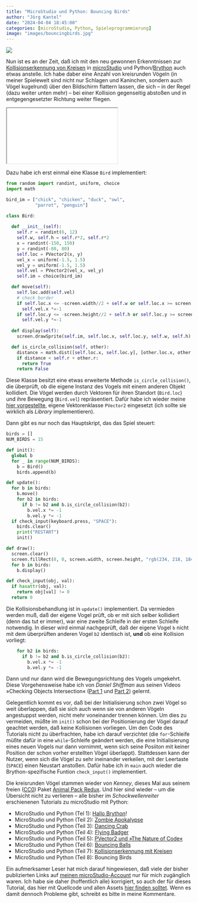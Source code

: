 ```yaml
---
title: "MicroStudio und Python: Bouncing Birds"
author: "Jörg Kantel"
date: "2024-04-04 18:45:00"
categories: [microStudio, Python, Spieleprogrammierung]
image: "images/bouncingbirds.jpg"
---
```


[![](images/bouncingbirds-b.jpg)](https://www.flickr.com/photos/schockwellenreiter/53627951378/)

Nun ist es an der Zeit, daß ich mit den neu gewonnen Erkenntnissen zur [Kollisionserkennung von Kreisen](https://kantel.github.io/posts/2024040201_collision_detection_1/) in [microStudio](http://cognitiones.kantel-chaos-team.de/multimedia/spieleprogrammierung/microstudio.html) und Python/[Brython](https://brython.info/)  auch etwas anstelle. Ich habe daber eine Anzahl von kreisrunden Vögeln (in meiner Spielewelt sind nicht nur Schlagen und Kaninchen, sondern auch Vögel kugelrund) über den Bildschirm flattern lassen, die sich -- in der Regel (dazu weiter unten mehr) -- bei einer Kollision gegenseitig abstoßen und in entgegengesetzter Richtung weiter fliegen.

<iframe src="pythontutorial8/index.html" class="if16_9" name="Bouncing Birds"></iframe>

Dazu habe ich erst einmal eine Klasse `Bird` implementiert:

~~~python
from random import randint, uniform, choice
import math

bird_im = ["chick", "chicken", "duck", "owl",
           "parrot", "penguin"]

class Bird:
  
  def __init__(self):
    self.r = randint(6, 12)
    self.w, self.h = self.r*2, self.r*2
    x = randint(-150, 150)
    y = randint(-80, 80)
    self.loc = PVector2(x, y)
    vel_x = uniform(-1.5, 1.5) 
    vel_y = uniform(-1.5, 1.5)
    self.vel = PVector2(vel_x, vel_y)
    self.im = choice(bird_im)

  def move(self):
    self.loc.add(self.vel)
    # check border
    if self.loc.x <= -screen.width//2 + self.w or self.loc.x >= screen.width//2 - self.w:
      self.vel.x *=-1
    if self.loc.y <= -screen.height//2 + self.h or self.loc.y >= screen.height//2 - self.h:
      self.vel.y *=-1
      
  def display(self):
    screen.drawSprite(self.im, self.loc.x, self.loc.y, self.w, self.h)

  def is_circle_collision(self, other):
    distance = math.dist([self.loc.x, self.loc.y], [other.loc.x, other.loc.y])
    if distance < self.r + other.r:
      return True
    return False
~~~

Diese Klasse besitzt eine etwas erweiterte Methode `is_circle_collision()`, die überprüft, ob die eigene Instanz des Vogels mit einem anderen Objekt kollidiert. Die Vögel werden durch Vektoren für ihren Standort (`Bird.loc`) und ihre Bewegung (`Bird.vel`) repräsentiert. Dafür habe ich wieder meine [hier vorgestellte](https://kantel.github.io/posts/2024032801_microstudio_noc_1/), eigene Vektorenklasse `PVector2` eingesetzt (ich sollte sie wirklich als *Library* implementieren).

Dann gibt es nur noch das Hauptskript, das das Spiel steuert:

~~~python
birds = []
NUM_BIRDS = 15

def init():
  global b
  for _ in range(NUM_BIRDS):
    b = Bird()
    birds.append(b)

def update():
  for b in birds:
    b.move()
    for b2 in birds:
      if b != b2 and b.is_circle_collision(b2):
        b.vel.x *= -1
        b.vel.y *= -1
  if check_input(keyboard.press, "SPACE"):
    birds.clear()
    print("RESTART")
    init()

def draw():
  screen.clear()
  screen.fillRect(0, 0, screen.width, screen.height, "rgb(234, 218, 184)")
  for b in birds:
    b.display()

def check_input(obj, val):
  if hasattr(obj, val):
    return obj[val] != 0
  return 0
~~~

Die Kollisionsbehandlung ist in `update()` implementiert. Da vermieden werden muß, daß der eigene Vogel prüft, ob er mit sich selber kollidiert (denn das tut er immer), war eine zweite Schleife in der ersten Schleife notwendig. In dieser wird einmal nachgeprüft, daß der eigene Vogel `b` nicht mit dem überprüften anderen Vogel `b2` identisch ist, **und** ob eine Kollision vorliegt:

~~~python
    for b2 in birds:
      if b != b2 and b.is_circle_collision(b2):
        b.vel.x *= -1
        b.vel.y *= -1
~~~

Dann und nur dann wird die Bewegungsrichtung des Vogels umgekehrt. Diese Vorgehensweise habe ich von *Daniel Shiffman* aus seinen Videos »Checking Objects Intersection« ([Part 1](https://www.youtube.com/watch?v=uAfw-ko3kB8) und [Part 2](https://www.youtube.com/watch?v=GY-c2HO2liA)) gelernt.

Gelegentlich kommt es vor, daß bei der Initialisierung schon zwei Vögel so weit überlappen, daß sie sich auch wenn sie von anderen Vögeln angestuppst werden, nicht mehr voneinander trennen können. Um dies zu vermeiden, müßte im `init()` schon bei der Positionierung der Vögel darauf geachtet werden, daß keine Kollisionen vorliegen. Um den Code des Tutorials nicht zu überfrachten, habe ich darauf verzichtet (die `for`-Schleife müßte dafür in eine `while`-Schleife geändert werden, die eine Initialisierung eines neuen Vogels nur dann vornimmt, wenn sich seine Posiiton mit keiner Position der schon vorher erstellten Vögel überlappt). Stattdessen kann der Nutzer, wenn sich die Vögel zu sehr ineinander verkeilen, mit der Leertaste (`SPACE`) einen Neustart anstoßen. Dafür habe ich in `main` auch wieder die Brython-spezifische Funtion `check_input()` implementiert.

Die kreisrunden Vögel stammen wieder von *Kenney*, dieses Mal aus seinem freien ([CC0](https://creativecommons.org/publicdomain/zero/1.0/)) Paket [Animal Pack Redux](https://kenney.nl/assets/animal-pack-redux). Und hier sind wieder -- um die Übersicht nicht zu verlieren -- alle bisher im *Schockwellenreiter* erschienenen Tutorials zu microStudio mit Python:

- MicroStudio und Python (Tel 1): [Hallo Brython](https://kantel.github.io/posts/2024032201_microstudio_python_1/)!
- MicroStudio und Python (Teil 2): [Zombie Apokalypse](https://kantel.github.io/posts/2024032401_microstudio_python_2/)
- MicroStudio und Python (Teil 3): [Dancing Crab](https://kantel.github.io/posts/2024032502_microstudio_python_3/)
- MicroStudio und Python (Teil 4): [Flying Badger](https://kantel.github.io/posts/2024032703_flying_badger_python/)
- MicroStudio und Python (Teil 5): [PVector2 und »The Nature of Code«](https://kantel.github.io/posts/2024032801_microstudio_noc_1/)
- MicroStudio und Python (Teil 6): [Bouncing Balls](https://kantel.github.io/posts/2024033102_bouncing_balls_microstudio/)
- MicroStudio und Python (Teil 7): [Kollisionserkennung mit Kreisen](https://kantel.github.io/posts/2024040201_collision_detection_1/)
- MicroStudio und Python (Teil 8): Bouncing Birds

Ein aufmerksamer Leser hat mich darauf hingewiesen, daß viele der bisher publizierten Links auf [meinen microStudio-Account](https://microstudio.io/kantel/) nur für mich zugänglich waren. Ich habe sie daher (hoffentlich alle) korrigiert, so auch der für dieses Tutorial, das hier mit Quellcode und allen Assets [hier finden solltet](https://microstudio.dev/i/kantel/pythontutorial8/). Wenn es damit dennoch Probleme gibt, schreibt es bitte in meine Kommentare.
